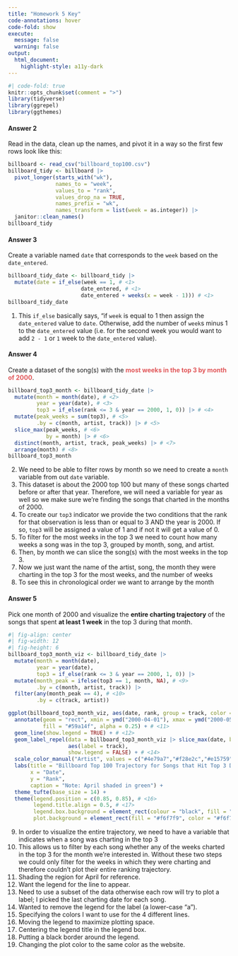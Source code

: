 ```yaml
---
title: "Homework 5 Key"
code-annotations: hover
code-fold: show
execute: 
  message: false
  warning: false
output: 
  html_document:
    highlight-style: a11y-dark
---
```


```r
#| code-fold: true
knitr::opts_chunk$set(comment = ">")
library(tidyverse)
library(ggrepel)
library(ggthemes)
```

#### Answer 2

Read in the data, clean up the names, and pivot it in a way so the first few rows look like this: 

```r
billboard <- read_csv("billboard_top100.csv") 
billboard_tidy <- billboard |> 
  pivot_longer(starts_with("wk"), 
               names_to = "week", 
               values_to = "rank", 
               values_drop_na = TRUE, 
               names_prefix = "wk", 
               names_transform = list(week = as.integer)) |> 
  janitor::clean_names() 
billboard_tidy
```

#### Answer 3

Create a variable named `date` that corresponds to the `week` based on the `date_entered`.

```r
billboard_tidy_date <- billboard_tidy |> 
  mutate(date = if_else(week == 1, # <1>
                       date_entered, # <1>
                       date_entered + weeks(x = week - 1))) # <1>
billboard_tidy_date
```
1. This `if_else` basically says, "if `week` is equal to 1 then assign the `date_entered` value to `date`. Otherwise, add the number of `week`s minus 1 to the `date_entered` value (i.e. for the second week you would want to add `2 - 1` or `1` week to the `date_entered` value). 

#### Answer 4

Create a dataset of the song(s) with the <span style="color:#e15759">**most weeks in the top 3 by month of 2000**</span>.

```r
billboard_top3_month <- billboard_tidy_date |> 
  mutate(month = month(date), # <2>
         year = year(date), # <3> 
         top3 = if_else(rank <= 3 & year == 2000, 1, 0)) |> # <4>
  mutate(peak_weeks = sum(top3), # <5>
         .by = c(month, artist, track)) |> # <5> 
  slice_max(peak_weeks, # <6>
            by = month) |> # <6>
  distinct(month, artist, track, peak_weeks) |> # <7>
  arrange(month) # <8>
billboard_top3_month
```
2. We need to be able to filter rows by month so we need to create a `month` variable from out `date` variable. 
3. This dataset is about the 2000 top 100 but many of these songs charted before or after that year. Therefore, we will need a variable for year as well so we make sure we're finding the songs that charted in the months of 2000. 
4. To create our `top3` indicator we provide the two conditions that the rank for that observation is less than or equal to 3 AND the year is 2000. If so, `top3` will be assigned a value of 1 and if not it will get a value of 0. 
5. To filter for the most weeks in the top 3 we need to count how many weeks a song was in the top 3, grouped by month, song, and artist.
6. Then, by month we can slice the song(s) with the most weeks in the top 3. 
7. Now we just want the name of the artist, song, the month they were charting in the top 3 for the most weeks, and the number of weeks
8. To see this in chronological order we want to arrange by the month

#### Answer 5

Pick one month of 2000 and visualize the **entire charting trajectory** of the songs that spent **at least 1 week** in the top 3 during that month.

```r
#| fig-align: center
#| fig-width: 12
#| fig-height: 6
billboard_top3_month_viz <- billboard_tidy_date |> 
  mutate(month = month(date),
         year = year(date),
         top3 = if_else(rank <= 3 & year == 2000, 1, 0)) |> 
  mutate(month_peak = ifelse(top3 == 1, month, NA), # <9>
         .by = c(month, artist, track)) |> 
  filter(any(month_peak == 4), # <10>
         .by = c(track, artist)) 

ggplot(billboard_top3_month_viz, aes(date, rank, group = track, color = artist)) + 
  annotate(geom = "rect", xmin = ymd("2000-04-01"), xmax = ymd("2000-05-01"), ymin = 0, ymax = 85, # <11>
           fill = "#59a14f", alpha = 0.25) + # <11>
  geom_line(show.legend = TRUE) + # <12> 
  geom_label_repel(data = billboard_top3_month_viz |> slice_max(date, by = track), # <13>
                   aes(label = track), 
                   show.legend = FALSE) + # <14>
  scale_color_manual("Artist", values = c("#4e79a7","#f28e2c","#e15759","#76b7b2")) + # <15>
  labs(title = "Billboard Top 100 Trajectory for Songs that Hit Top 3 During April 2000", 
       x = "Date", 
       y = "Rank", 
       caption = "Note: April shaded in green") + 
  theme_tufte(base_size = 14) + 
  theme(legend.position = c(0.85, 0.85), # <16>
        legend.title.align = 0.5, # <17>
        legend.box.background = element_rect(colour = "black", fill = "#f6f7f9"), # <18>
        plot.background = element_rect(fill = "#f6f7f9", color = "#f6f7f9")) # <19>
```
9. In order to visualize the entire trajectory, we need to have a variable that indicates when a song was charting in the top 3 
10. This allows us to filter by each song whether any of the weeks charted in the top 3 for the month we're interested in. Without these two steps we could only filter for the weeks in which they were charting and therefore couldn't plot their entire ranking trajectory. 
11. Shading the region for April for reference.
12. Want the legend for the line to appear.
13. Need to use a subset of the data otherwise each row will try to plot a label; I picked the last charting date for each song. 
14. Wanted to remove the legend for the label (a lower-case "a").
15. Specifying the colors I want to use for the 4 different lines. 
16. Moving the legend to maximize plotting space. 
17. Centering the legend title in the legend box.
18. Putting a black border around the legend.
19. Changing the plot color to the same color as the website. 
